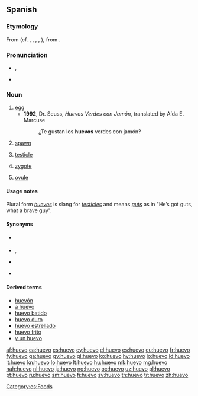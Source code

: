 ==Spanish==

===Etymology===
From {{etyl|la|es}} {{term|ovum|ōvum|lang=la}} (cf. {{etyl|ca|-}} {{term|ou|lang=ca}}, {{etyl|fr|-}} {{term|œuf|lang=fr}}, {{etyl|it|-}} {{term|uovo|lang=it}}, {{etyl|pt|-}} {{term|ovo|lang=pt}}, {{etyl|ro|-}} {{term|ou|lang=ro}}), from {{etyl|ine-pro|es}} {{term/t|ine-pro|*h₂ōwyóm}}.

===Pronunciation===
* {{IPA|/ˈwe.βo/|lang=es}}, {{X-SAMPA|/"we.Bo/|lang=es}}
* {{rhymes|eβo|lang=es}}

===Noun===
{{es-noun|m}}

# [[egg]]
#* '''1992''', Dr. Seuss, ''Huevos Verdes con Jamón'', translated by Aída E. Marcuse
#*: ¿Te gustan los '''huevos''' verdes con jamón?
# [[spawn]]
# {{context|vulgar|slang|lang=es}} [[testicle]]
# {{context|biology|lang=es}} [[zygote]]
# {{context|biology|lang=es}} [[ovule]]

====Usage notes====
Plural form ''[[huevos]]'' is slang for ''[[testicle]]s'' and means ''[[guts]]'' as in "He’s got guts, what a brave guy".

====Synonyms====
* {{sense|spawn}} {{l|es|hueva}} {{f}}
* {{sense|testicle}} {{l|es|testículo}} {{m}}, {{l|es|tanate}} {{m}}
* {{sense|zygote}} {{l|es|cigoto}} {{m}}
* {{sense|ovule}} {{l|es|óvulo}} {{m}}

====Derived terms====
* [[huevón]]
* [[a huevo]]
* [[huevo batido]] {{m}}
* [[huevo duro]] {{m}}
* [[huevo estrellado]] {{m}}
* [[huevo frito]] {{m}}
* [[y un huevo]]

[[Category:es:Foods]]

[[af:huevo]]
[[ca:huevo]]
[[cs:huevo]]
[[cy:huevo]]
[[el:huevo]]
[[es:huevo]]
[[eu:huevo]]
[[fr:huevo]]
[[fy:huevo]]
[[ga:huevo]]
[[gv:huevo]]
[[gl:huevo]]
[[ko:huevo]]
[[hy:huevo]]
[[io:huevo]]
[[id:huevo]]
[[it:huevo]]
[[kn:huevo]]
[[lo:huevo]]
[[lt:huevo]]
[[hu:huevo]]
[[mk:huevo]]
[[mg:huevo]]
[[nah:huevo]]
[[nl:huevo]]
[[ja:huevo]]
[[no:huevo]]
[[oc:huevo]]
[[uz:huevo]]
[[pl:huevo]]
[[pt:huevo]]
[[ru:huevo]]
[[sm:huevo]]
[[fi:huevo]]
[[sv:huevo]]
[[th:huevo]]
[[tr:huevo]]
[[zh:huevo]]